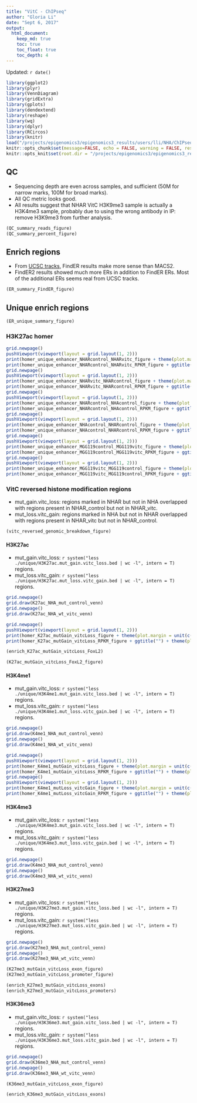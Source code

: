 ```yaml
---
title: "VitC - ChIPseq"
author: "Gloria Li"
date: "Sept 6, 2017"
output: 
  html_document:
    keep_md: true
    toc: true
    toc_float: true
    toc_depth: 4
---
```


Updated: `r date()`

```r
library(ggplot2)
library(plyr)
library(VennDiagram)
library(gridExtra)
library(gplots)
library(dendextend)
library(reshape)
library(wq)
library(dplyr)
library(RCircos)
library(knitr)
load("/projects/epigenomics3/epigenomics3_results/users/lli/NHA/ChIPseq/ChIPseq.Rdata")
knitr::opts_chunk$set(message=FALSE, echo = FALSE, warning = FALSE, results = FALSE, fig.height = 6, fig.width = 8) 
knitr::opts_knit$set(root.dir = "/projects/epigenomics3/epigenomics3_results/users/lli/NHA/ChIPseq/")
```

## QC  
* Sequencing depth are even across samples, and sufficient (50M for narrow marks, 100M for broad marks).     
* All QC metric looks good.       
* All results suggest that NHAR VitC H3K9me3 sample is actually a H3K4me3 sample, probably due to using the wrong antibody in IP: remove H3K9me3 from further analysis.          

```r
(QC_summary_reads_figure)
(QC_summary_percent_figure)
```

## Enrich regions
* From [UCSC tracks](http://www.bcgsc.ca/downloads/mb/VitC_glioma/HistoneHub/hub.txt), FindER results make more sense than MACS2.      
* FindER2 results showed much more ERs in addition to FindER ERs. Most of the additional ERs seems real from UCSC tracks.        

```r
(ER_summary_FindER_figure)
```

## Unique enrich regions

```r
(ER_unique_summary_figure)
```

### H3K27ac homer

```r
grid.newpage()
pushViewport(viewport(layout = grid.layout(1, 2)))
print(homer_unique_enhancer_NHARcontrol_NHARvitc_figure + theme(plot.margin = unit(c(1,0,1,1), "cm")), vp = viewport(layout.pos.row = 1, layout.pos.col = 1))
print(homer_unique_enhancer_NHARcontrol_NHARvitc_RPKM_figure + ggtitle("") + theme(plot.margin = unit(c(1,1,1,-0.5), "cm")), vp = viewport(layout.pos.row = 1, layout.pos.col = 2))
grid.newpage()
pushViewport(viewport(layout = grid.layout(1, 2)))
print(homer_unique_enhancer_NHARvitc_NHARcontrol_figure + theme(plot.margin = unit(c(1,0,1,1), "cm")), vp = viewport(layout.pos.row = 1, layout.pos.col = 1))
print(homer_unique_enhancer_NHARvitc_NHARcontrol_RPKM_figure + ggtitle("") + theme(plot.margin = unit(c(1,1,1,-0.5), "cm")), vp = viewport(layout.pos.row = 1, layout.pos.col = 2))
grid.newpage()
pushViewport(viewport(layout = grid.layout(1, 2)))
print(homer_unique_enhancer_NHARcontrol_NHAcontrol_figure + theme(plot.margin = unit(c(1,0,1,1), "cm")), vp = viewport(layout.pos.row = 1, layout.pos.col = 1))
print(homer_unique_enhancer_NHARcontrol_NHAcontrol_RPKM_figure + ggtitle("") + theme(plot.margin = unit(c(1,1,1,-0.5), "cm")), vp = viewport(layout.pos.row = 1, layout.pos.col = 2))
grid.newpage()
pushViewport(viewport(layout = grid.layout(1, 2)))
print(homer_unique_enhancer_NHAcontrol_NHARcontrol_figure + theme(plot.margin = unit(c(1,0,1,1), "cm")), vp = viewport(layout.pos.row = 1, layout.pos.col = 1))
print(homer_unique_enhancer_NHAcontrol_NHARcontrol_RPKM_figure + ggtitle("") + theme(plot.margin = unit(c(1,1,1,-0.5), "cm")), vp = viewport(layout.pos.row = 1, layout.pos.col = 2))
grid.newpage()
pushViewport(viewport(layout = grid.layout(1, 2)))
print(homer_unique_enhancer_MGG119control_MGG119vitc_figure + theme(plot.margin = unit(c(1,0,1,1), "cm")), vp = viewport(layout.pos.row = 1, layout.pos.col = 1))
print(homer_unique_enhancer_MGG119control_MGG119vitc_RPKM_figure + ggtitle("") + theme(plot.margin = unit(c(1,1,1,-0.5), "cm")), vp = viewport(layout.pos.row = 1, layout.pos.col = 2))
grid.newpage()
pushViewport(viewport(layout = grid.layout(1, 2)))
print(homer_unique_enhancer_MGG119vitc_MGG119control_figure + theme(plot.margin = unit(c(1,0,1,1), "cm")), vp = viewport(layout.pos.row = 1, layout.pos.col = 1))
print(homer_unique_enhancer_MGG119vitc_MGG119control_RPKM_figure + ggtitle("") + theme(plot.margin = unit(c(1,1,1,-0.5), "cm")), vp = viewport(layout.pos.row = 1, layout.pos.col = 2))
```

### VitC reversed histone modification regions
* mut_gain.vitc_loss: regions marked in NHAR but not in NHA overlapped with regions present in NHAR_control but not in NHAR_vitc.     
* mut_loss.vitc_gain: regions marked in NHA but not in NHAR overlapped with regions present in NHAR_vitc but not in NHAR_control.     

```r
(vitc_reversed_genomic_breakdown_figure)
```

#### H3K27ac
* mut_gain.vitc_loss: `r system("less ./unique/H3K27ac.mut_gain.vitc_loss.bed | wc -l", intern = T)` regions.     
* mut_loss.vitc_gain: `r system("less ./unique/H3K27ac.mut_loss.vitc_gain.bed | wc -l", intern = T)` regions.     

```r
grid.newpage()
grid.draw(K27ac_NHA_mut_control_venn)
grid.newpage()
grid.draw(K27ac_NHA_wt_vitc_venn)
```
```r
grid.newpage()
pushViewport(viewport(layout = grid.layout(1, 2)))
print(homer_K27ac_mutGain_vitcLoss_figure + theme(plot.margin = unit(c(1,0,1,1), "cm")), vp = viewport(layout.pos.row = 1, layout.pos.col = 1))
print(homer_K27ac_mutGain_vitcLoss_RPKM_figure + ggtitle("") + theme(plot.margin = unit(c(1,1,1,-0.5), "cm")), vp = viewport(layout.pos.row = 1, layout.pos.col = 2))
```
```r
(enrich_K27ac_mutGain_vitcLoss_FoxL2)
```
```r
(K27ac_mutGain_vitcLoss_FoxL2_figure)
```

#### H3K4me1
* mut_gain.vitc_loss: `r system("less ./unique/H3K4me1.mut_gain.vitc_loss.bed | wc -l", intern = T)` regions.     
* mut_loss.vitc_gain: `r system("less ./unique/H3K4me1.mut_loss.vitc_gain.bed | wc -l", intern = T)` regions.     

```r
grid.newpage()
grid.draw(K4me1_NHA_mut_control_venn)
grid.newpage()
grid.draw(K4me1_NHA_wt_vitc_venn)
```
```r
grid.newpage()
pushViewport(viewport(layout = grid.layout(1, 2)))
print(homer_K4me1_mutGain_vitcLoss_figure + theme(plot.margin = unit(c(1,0,1,1), "cm")), vp = viewport(layout.pos.row = 1, layout.pos.col = 1))
print(homer_K4me1_mutGain_vitcLoss_RPKM_figure + ggtitle("") + theme(plot.margin = unit(c(1,1,1,-0.5), "cm")), vp = viewport(layout.pos.row = 1, layout.pos.col = 2))
grid.newpage()
pushViewport(viewport(layout = grid.layout(1, 2)))
print(homer_K4me1_mutLoss_vitcGain_figure + theme(plot.margin = unit(c(1,0,1,1), "cm")), vp = viewport(layout.pos.row = 1, layout.pos.col = 1))
print(homer_K4me1_mutLoss_vitcGain_RPKM_figure + ggtitle("") + theme(plot.margin = unit(c(1,1,1,-0.5), "cm")), vp = viewport(layout.pos.row = 1, layout.pos.col = 2))
```

#### H3K4me3
* mut_gain.vitc_loss: `r system("less ./unique/H3K4me3.mut_gain.vitc_loss.bed | wc -l", intern = T)` regions.     
* mut_loss.vitc_gain: `r system("less ./unique/H3K4me3.mut_loss.vitc_gain.bed | wc -l", intern = T)` regions.     

```r
grid.newpage()
grid.draw(K4me3_NHA_mut_control_venn)
grid.newpage()
grid.draw(K4me3_NHA_wt_vitc_venn)
```

#### H3K27me3
* mut_gain.vitc_loss: `r system("less ./unique/H3K27me3.mut_gain.vitc_loss.bed | wc -l", intern = T)` regions.     
* mut_loss.vitc_gain: `r system("less ./unique/H3K27me3.mut_loss.vitc_gain.bed | wc -l", intern = T)` regions.     

```r
grid.newpage()
grid.draw(K27me3_NHA_mut_control_venn)
grid.newpage()
grid.draw(K27me3_NHA_wt_vitc_venn)
```
```r
(K27me3_mutGain_vitcLoss_exon_figure)
(K27me3_mutGain_vitcLoss_promoter_figure)
```
```r
(enrich_K27me3_mutGain_vitcLoss_exons)
(enrich_K27me3_mutGain_vitcLoss_promoters)
```

#### H3K36me3
* mut_gain.vitc_loss: `r system("less ./unique/H3K36me3.mut_gain.vitc_loss.bed | wc -l", intern = T)` regions.     
* mut_loss.vitc_gain: `r system("less ./unique/H3K36me3.mut_loss.vitc_gain.bed | wc -l", intern = T)` regions.     

```r
grid.newpage()
grid.draw(K36me3_NHA_mut_control_venn)
grid.newpage()
grid.draw(K36me3_NHA_wt_vitc_venn)
```
```r
(K36me3_mutGain_vitcLoss_exon_figure)
```
```r
(enrich_K36me3_mutGain_vitcLoss_exons)
```
